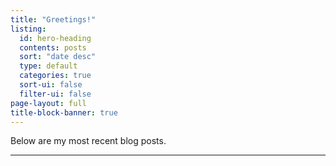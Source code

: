 ```yaml
---
title: "Greetings!"
listing:
  id: hero-heading  
  contents: posts
  sort: "date desc"
  type: default
  categories: true
  sort-ui: false
  filter-ui: false
page-layout: full
title-block-banner: true
---
```


Below are my most recent blog posts.


---

:::{#hero-heading}

:::


